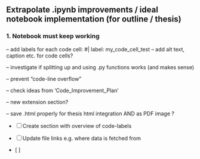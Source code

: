 ## Extrapolate .ipynb improvements / ideal notebook implementation (for outline / thesis)

### 1. Notebook must keep working
– add labels for each code cell: #| label: my_code_cell_test
   – add alt text, caption etc. for code cells?
   
– investigate if splitting up and using .py functions works (and makes sense)

– prevent “code-line overflow”

– check ideas from 'Code_Improvement_Plan'

–  new extension section?

– save .html properly for thesis html integration AND as PDF image ?

- [ ] Create section with overview of code-labels

- [ ] Update file links e.g. where data is fetched from

- [ ] 
<!-- [ ] Present overall architecture showing component interactions -->
